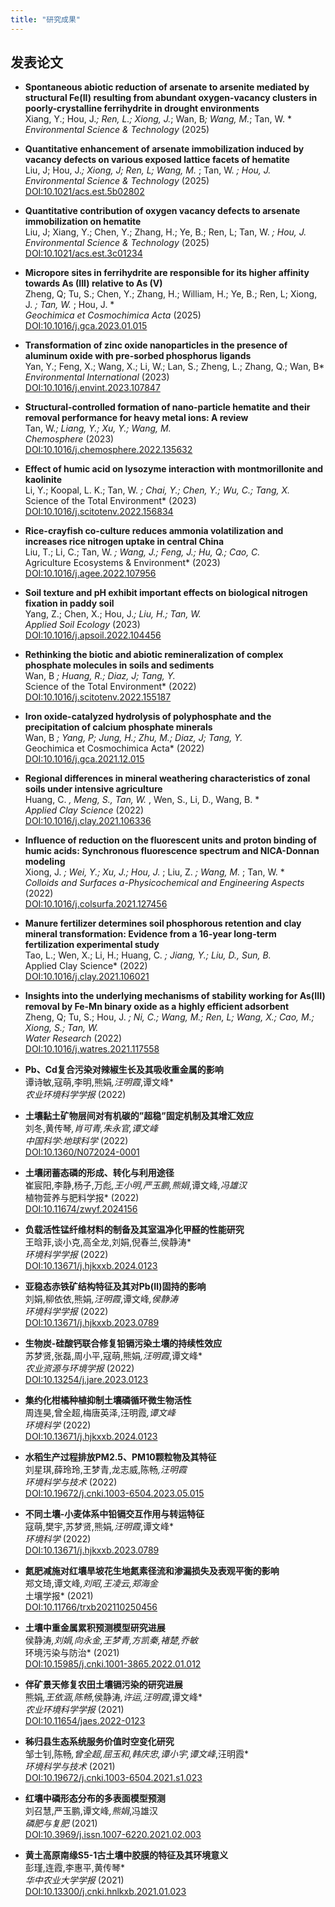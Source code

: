 ```yaml
---
title: "研究成果"
---
```


## 发表论文

- **Spontaneous abiotic reduction of arsenate to arsenite mediated by structural Fe(II) resulting from abundant oxygen-vacancy clusters in poorly-crystalline ferrihydrite in drought environments**  
  Xiang, Y.; Hou, J.*; Ren, L.; Xiong, J.*; Wan, B*; Wang, M.*; Tan, W. *  
  *Environmental Science & Technology* (2025)  

- **Quantitative enhancement of arsenate immobilization induced by vacancy defects on various exposed lattice facets of hematite**  
  Liu, J; Hou, J.*; Xiong, J; Ren, L; Wang, M. *; Tan, W. *; Hou, J. *  
  *Environmental Science & Technology* (2025)  
  [DOI:10.1021/acs.est.5b02802](https://doi.org/10.1021/acs.est.5b02802)

- **Quantitative contribution of oxygen vacancy defects to arsenate immobilization on hematite**  
  Liu, J; Xiang, Y.; Chen, Y.; Zhang, H.; Ye, B.; Ren, L; Tan, W. *; Hou, J. *  
  *Environmental Science & Technology* (2025)  
  [DOI:10.1021/acs.est.3c01234](https://doi.org/10.1021/acs.est.3c01234)

- **Micropore sites in ferrihydrite are responsible for its higher affinity towards As (III) relative to As (V)**  
  Zheng, Q; Tu, S.; Chen, Y.; Zhang, H.; William, H.; Ye, B.; Ren, L; Xiong, J. *; Tan, W. *; Hou, J. *  
  *Geochimica et Cosmochimica Acta* (2025)  
  [DOI:10.1016/j.gca.2023.01.015](https://doi.org/10.1016/j.gca.2023.01.015)

- **Transformation of zinc oxide nanoparticles in the presence of aluminum oxide with pre-sorbed phosphorus ligands**  
  Yan, Y.; Feng, X.; Wang, X.; Li, W.; Lan, S.; Zheng, L.; Zhang, Q.; Wan, B*  
  *Environmental International* (2023)  
  [DOI:10.1016/j.envint.2023.107847](https://doi.org/10.1016/j.envint.2023.107847)

- **Structural-controlled formation of nano-particle hematite and their removal performance for heavy metal ions: A review**  
  Tan, W.*; Liang, Y.; Xu, Y.; Wang, M.*  
  *Chemosphere* (2023)  
  [DOI:10.1016/j.chemosphere.2022.135632](https://doi.org/10.1016/j.chemosphere.2022.135632)

- **Effect of humic acid on lysozyme interaction with montmorillonite and kaolinite**  
  Li, Y.; Koopal, L. K.; Tan, W. *; Chai, Y.; Chen, Y.; Wu, C.; Tang, X.  
  *Science of the Total Environment* (2023)  
  [DOI:10.1016/j.scitotenv.2022.156834](https://doi.org/10.1016/j.scitotenv.2022.156834)

- **Rice-crayfish co-culture reduces ammonia volatilization and increases rice nitrogen uptake in central China**  
  Liu, T.; Li, C.; Tan, W. *; Wang, J.; Feng, J.; Hu, Q.; Cao, C.  
  *Agriculture Ecosystems & Environment* (2023)  
  [DOI:10.1016/j.agee.2022.107956](https://doi.org/10.1016/j.agee.2022.107956)

- **Soil texture and pH exhibit important effects on biological nitrogen fixation in paddy soil**  
  Yang, Z.; Chen, X.; Hou, J.*; Liu, H.; Tan, W. *  
  *Applied Soil Ecology* (2023)  
  [DOI:10.1016/j.apsoil.2022.104456](https://doi.org/10.1016/j.apsoil.2022.104456)

- **Rethinking the biotic and abiotic remineralization of complex phosphate molecules in soils and sediments**  
  Wan, B *; Huang, R.; Diaz, J; Tang, Y.  
  *Science of the Total Environment* (2022)  
  [DOI:10.1016/j.scitotenv.2022.155187](https://doi.org/10.1016/j.scitotenv.2022.155187)

- **Iron oxide-catalyzed hydrolysis of polyphosphate and the precipitation of calcium phosphate minerals**  
  Wan, B *; Yang, P; Jung, H.; Zhu, M.; Diaz, J; Tang, Y.  
  *Geochimica et Cosmochimica Acta* (2022)  
  [DOI:10.1016/j.gca.2021.12.015](https://doi.org/10.1016/j.gca.2021.12.015)

- **Regional differences in mineral weathering characteristics of zonal soils under intensive agriculture**  
  Huang, C. *, Meng, S., Tan, W. *, Wen, S., Li, D., Wang, B. *  
  *Applied Clay Science* (2022)  
  [DOI:10.1016/j.clay.2021.106336](https://doi.org/10.1016/j.clay.2021.106336)

- **Influence of reduction on the fluorescent units and proton binding of humic acids: Synchronous fluorescence spectrum and NICA-Donnan modeling**  
  Xiong, J. *; Wei, Y.; Xu, J.; Hou, J. *; Liu, Z. *; Wang, M. *; Tan, W. *  
  *Colloids and Surfaces a-Physicochemical and Engineering Aspects* (2022)  
  [DOI:10.1016/j.colsurfa.2021.127456](https://doi.org/10.1016/j.colsurfa.2021.127456)

- **Manure fertilizer determines soil phosphorous retention and clay mineral transformation: Evidence from a 16-year long-term fertilization experimental study**  
  Tao, L.; Wen, X.; Li, H.; Huang, C. *; Jiang, Y.; Liu, D., Sun, B.  
  *Applied Clay Science* (2022)  
  [DOI:10.1016/j.clay.2021.106021](https://doi.org/10.1016/j.clay.2021.106021)

- **Insights into the underlying mechanisms of stability working for As(III) removal by Fe-Mn binary oxide as a highly efficient adsorbent**  
  Zheng, Q; Tu, S.; Hou, J. *; Ni, C.; Wang, M.; Ren, L; Wang, X.; Cao, M.; Xiong, S.; Tan, W. *  
  *Water Research* (2022)  
  [DOI:10.1016/j.watres.2021.117558](https://doi.org/10.1016/j.watres.2021.117558)

- **Pb、Cd复合污染对辣椒生长及其吸收重金属的影响**  
  谭诗敏,寇萌,李明,熊娟*,汪明霞*,谭文峰*  
  *农业环境科学学报* (2022)  

- **土壤黏土矿物层间对有机碳的"超稳"固定机制及其增汇效应**  
  刘冬,黄传琴*,肖可青,朱永官,谭文峰*  
  *中国科学:地球科学* (2022)  
  [DOI:10.1360/N072024-0001](https://doi.org/10.1360/N072024-0001)

- **土壤闭蓄态磷的形成、转化与利用途径**  
  崔宸阳,李静,杨子,万彪*,王小明,严玉鹏,熊娟*,谭文峰*,冯雄汉  
  *植物营养与肥料学报* (2022)  
  [DOI:10.11674/zwyf.2024156](https://doi.org/10.11674/zwyf.2024156)

- **负载活性锰纤维材料的制备及其室温净化甲醛的性能研究**  
  王晗菲,谈小克,高全龙,刘娟,倪春兰,侯静涛*  
  *环境科学学报* (2022)  
  [DOI:10.13671/j.hjkxxb.2024.0123](https://doi.org/10.13671/j.hjkxxb.2024.0123)

- **亚稳态赤铁矿结构特征及其对Pb(Ⅱ)固持的影响**  
  刘娟,柳依依,熊娟*,汪明霞*,谭文峰*,侯静涛*  
  *环境科学学报* (2022)  
  [DOI:10.13671/j.hjkxxb.2023.0789](https://doi.org/10.13671/j.hjkxxb.2023.0789)

- **生物炭-硅酸钙联合修复铅镉污染土壤的持续性效应**  
  苏梦贤,张磊,周小平,寇萌,熊娟*,汪明霞*,谭文峰*  
  *农业资源与环境学报* (2022)  
  [DOI:10.13254/j.jare.2023.0123](https://doi.org/10.13254/j.jare.2023.0123)

- **集约化柑橘种植抑制土壤磷循环微生物活性**  
  周连昊,曾全超,梅唐英泽,汪明霞*,谭文峰*  
  *环境科学* (2022)  
  [DOI:10.13671/j.hjkxxb.2024.0123](https://doi.org/10.13671/j.hjkxxb.2024.0123)

- **水稻生产过程排放PM2.5、PM10颗粒物及其特征**  
  刘星琪,薛玲玲,王梦青,龙志威,陈畅*,汪明霞*  
  *环境科学与技术* (2022)  
  [DOI:10.19672/j.cnki.1003-6504.2023.05.015](https://doi.org/10.19672/j.cnki.1003-6504.2023.05.015)

- **不同土壤-小麦体系中铅镉交互作用与转运特征**  
  寇萌,樊宇,苏梦贤,熊娟*,汪明霞*,谭文峰*  
  *环境科学* (2022)  
  [DOI:10.13671/j.hjkxxb.2023.0789](https://doi.org/10.13671/j.hjkxxb.2023.0789)

- **氮肥减施对红壤旱坡花生地氮素径流和渗漏损失及表观平衡的影响**  
  郑文琦,谭文峰*,刘昭,王凌云,郑海金  
  *土壤学报* (2021)  
  [DOI:10.11766/trxb202110250456](https://doi.org/10.11766/trxb202110250456)

- **土壤中重金属累积预测模型研究进展**  
  侯静涛*,刘娟,向永金,王梦青,方凯秦,褚楚,乔敏  
  *环境污染与防治* (2021)  
  [DOI:10.15985/j.cnki.1001-3865.2022.01.012](https://doi.org/10.15985/j.cnki.1001-3865.2022.01.012)

- **伴矿景天修复农田土壤镉污染的研究进展**  
  熊娟*,王依涵,陈畅*,侯静涛*,许运,汪明霞*,谭文峰*  
  *农业环境科学学报* (2021)  
  [DOI:10.11654/jaes.2022-0123](https://doi.org/10.11654/jaes.2022-0123)

- **秭归县生态系统服务价值时空变化研究**  
  邹士钊,陈畅*,曾全超,屈玉和,韩庆忠,谭小宇,谭文峰*,汪明霞*  
  *环境科学与技术* (2021)  
  [DOI:10.19672/j.cnki.1003-6504.2021.s1.023](https://doi.org/10.19672/j.cnki.1003-6504.2021.s1.023)

- **红壤中磷形态分布的多表面模型预测**  
  刘召慧,严玉鹏,谭文峰*,熊娟*,冯雄汉  
  *磷肥与复肥* (2021)  
  [DOI:10.3969/j.issn.1007-6220.2021.02.003](https://doi.org/10.3969/j.issn.1007-6220.2021.02.003)

- **黄土高原南缘S5-1古土壤中胶膜的特征及其环境意义**  
  彭瑾,连霞,李惠平,黄传琴*  
  *华中农业大学学报* (2021)  
  [DOI:10.13300/j.cnki.hnlkxb.2021.01.023](https://doi.org/10.13300/j.cnki.hnlkxb.2021.01.023)